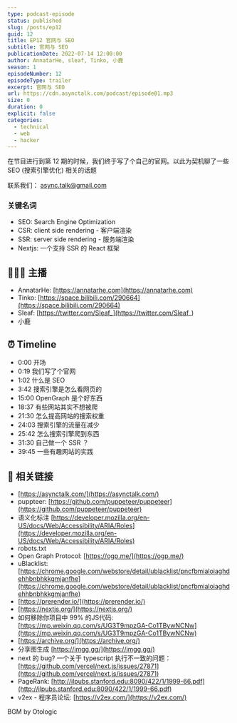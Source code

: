 ```yaml
---
type: podcast-episode
status: published
slug: /posts/ep12
guid: 12
title: EP12 官网与 SEO
subtitle: 官网与 SEO
publicationDate: 2022-07-14 12:00:00
author: AnnatarHe, sleaf, Tinko, 小鹿
season: 1
episodeNumber: 12
episodeType: trailer
excerpt: 官网与 SEO
url: https://cdn.asynctalk.com/podcast/episode01.mp3
size: 0
duration: 0
explicit: false
categories:
  - technical
  - web
  - hacker
---
```


在节目进行到第 12 期的时候，我们终于写了个自己的官网。以此为契机聊了一些 SEO (搜索引擎优化) 相关的话题

联系我们： async.talk@gmail.com

### 关键名词

* SEO: Search Engine Optimization
* CSR: client side rendering - 客户端渲染
* SSR: server side rendering - 服务端渲染
* Nextjs: 一个支持 SSR 的 React 框架

## 👨‍👨‍👦 主播

- AnnatarHe: [https://annatarhe.com](https://annatarhe.com)
- Tinko: [https://space.bilibili.com/290664](https://space.bilibili.com/290664)
- Sleaf: [https://twitter.com/Sleaf_](https://twitter.com/Sleaf_)
- 小鹿

## ⏰ Timeline

* 0:00  开场
* 0:19  我们写了个官网
* 1:02  什么是 SEO
* 3:42  搜索引擎是怎么看网页的
* 15:00  OpenGraph 是个好东西
* 18:37  有些网站其实不想被爬
* 21:30  怎么提高网站的搜索权重
* 24:03  搜索引擎的流量在减少
* 25:42  怎么搜索引擎爬到东西
* 31:30  自己做一个 SSR ？
* 39:45  一些有趣网站的实践

## 🔗 相关链接

- [https://asynctalk.com/](https://asynctalk.com/)
- puppteer: [https://github.com/puppeteer/puppeteer](https://github.com/puppeteer/puppeteer)
- 语义化标注 [https://developer.mozilla.org/en-US/docs/Web/Accessibility/ARIA/Roles](https://developer.mozilla.org/en-US/docs/Web/Accessibility/ARIA/Roles)
- robots.txt
- Open Graph Protocol: [https://ogp.me/](https://ogp.me/)
- uBlacklist: [https://chrome.google.com/webstore/detail/ublacklist/pncfbmialoiaghdehhbnbhkkgmjanfhe](https://chrome.google.com/webstore/detail/ublacklist/pncfbmialoiaghdehhbnbhkkgmjanfhe)
- [https://prerender.io/](https://prerender.io/)
- [https://nextjs.org/](https://nextjs.org/)
- 如何移除你项目中 99% 的JS代码: [https://mp.weixin.qq.com/s/UG3T9mpzGA-Co1TBywNCNw](https://mp.weixin.qq.com/s/UG3T9mpzGA-Co1TBywNCNw)
- [https://archive.org/](https://archive.org/)
- 分享图生成 [https://imgg.gg/](https://imgg.gg/)
- next 的 bug? 一个关于 typescript 执行不一致的问题： [https://github.com/vercel/next.js/issues/27871](https://github.com/vercel/next.js/issues/27871)
- PageRank: [http://ilpubs.stanford.edu:8090/422/1/1999-66.pdf](http://ilpubs.stanford.edu:8090/422/1/1999-66.pdf)
- v2ex - 程序员论坛: [https://v2ex.com/](https://v2ex.com/)

BGM by Otologic